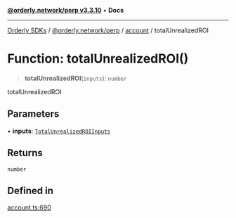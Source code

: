 [**@orderly.network/perp v3.3.10**](/sdks/tech-doc/@orderly.network/perp/README) • **Docs**

***

[Orderly SDKs](/sdks/tech-doc/packages) / [@orderly.network/perp](/sdks/tech-doc/@orderly.network/perp/README) / [account](/sdks/tech-doc/@orderly.network/perp/namespaces/account/README) / totalUnrealizedROI

# Function: totalUnrealizedROI()

> **totalUnrealizedROI**(`inputs`): `number`

totalUnrealizedROI

## Parameters

• **inputs**: [`TotalUnrealizedROIInputs`](/sdks/tech-doc/@orderly.network/perp/namespaces/account/type-aliases/TotalUnrealizedROIInputs)

## Returns

`number`

## Defined in

[account.ts:690](https://github.com/OrderlyNetwork/js-sdk/blob/554ae704783e3b83c40bb234a899e8f02987d9b6/packages/perp/src/account.ts#L690)
